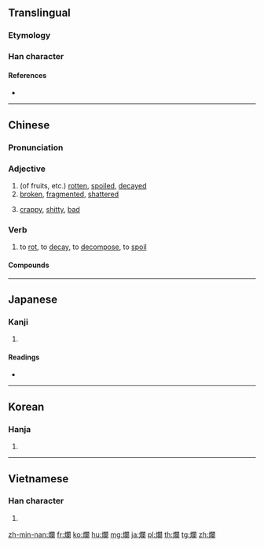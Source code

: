{{also|烂}}
==Translingual==

===Etymology===
{{Han etyl}}
{{Han compound|火|闌|t1=fire|ls=psc}}

===Han character===
{{Han char|rn=86|rad=火|as=17|sn=21|four=97820|canj=FANW|ids=⿰火闌}}

====References====
* {{Han ref|kx=0687.250|dkj=19604|dj=1099.120|hdz=32249.020|uh=721B|ud=29211|bh=C4EA|bd=50410}}

----

==Chinese==
{{zh-forms|s=烂}}

===Pronunciation===
{{zh-pron
|m=làn
|ma=y
|c=laan6
|h=pfs=lan
|mn=nōa/lān
|mn_note=nōa - vernacular; lān - literary
|mna=Taiwanese-The_Consonant_n.ogg
|mc=y
|oc=y
|cat=a,v
}}

===Adjective===
{{zh-adj}}

# (of fruits, etc.) [[rotten]], [[spoiled]], [[decayed]]
# [[broken]], [[fragmented]], [[shattered]]
#: {{zh-x|佢 整爛 其他人 啲 嘢 都 唔 知錯。|He didn't apologize even though he broke someone else's things.|C}}
# [[crappy]], [[shitty]], [[bad]]
#: {{zh-x|我 的 英文 很 爛。|My English is '''awful'''.}}

===Verb===
{{zh-verb}}

# to [[rot]], to [[decay]], to [[decompose]], to [[spoil]]

====Compounds====
{{der3
| {{zh-l|爛糊}}
| {{zh-l|爛漫}}, {{zh-l|爛熳}}, {{zh-l|爛縵}}
| {{zh-l|爛泥}}
| {{zh-l|爛舌頭}}
| {{zh-l|爛熟}}
| {{zh-l|爛攤子}}
| {{zh-l|爛賬}}
| {{zh-l|爛醉}}
}}

----

==Japanese==

===Kanji===
{{ja-kanji|grade=|rs=火17}}

# {{defn|lang=ja|sort=火17}}

====Readings====
* {{ja-readings|on=[[らん]] (ran)|kun=[[ただれる]] (tadareru)}}

----

==Korean==

===Hanja===
{{ko-hanja|hangeul=[[란]], [[난]]|eumhun=|rv=ran, nan|mr=ran, nan|y=lan, nan}}

# {{defn|lang=ko|sort=火17}}

----

==Vietnamese==

===Han character===
{{vi-readings|rs=火17|hanviet=[[lạn]], [[láng]], [[rạn]]}}

# {{defn|lang=vi|sort=火17}}

[[zh-min-nan:爛]]
[[fr:爛]]
[[ko:爛]]
[[hu:爛]]
[[mg:爛]]
[[ja:爛]]
[[pl:爛]]
[[th:爛]]
[[tg:爛]]
[[zh:爛]]
